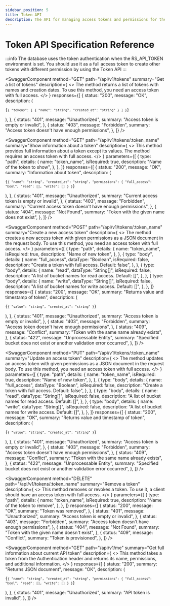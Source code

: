 ```yaml
---
sidebar_position: 5
title: Token API
description: The API for managing access tokens and permissions for the database.
---
```


<head>
  <link
    rel="canonical"
    href="https://www.reduct.store/docs/http-api/token-authentication"
  />
</head>


# Token API Specification Reference

:::info
The database uses the token authentication when the RS_API_TOKEN environment is set. You should use it as a full access token to create other tokens with different permission by using the Token API
:::

<SwaggerComponent
  method="GET"
  path="/api/v1/tokens"
  summary="Get a list of tokens"
  description={
    <>
      The method returns a list of tokens with names and creation dates. To use
      this method, you need an access token with full access.
    </>
  }
  responses={[
    {
      status: "200",
      message: "OK",
      description: (
        <pre>
          <code>{`{
  "tokens": [
    {
      "name": "string",
      "created_at": "string"
    }
  ]
}`}</code>
        </pre>
      ),
    },
    {
      status: "401",
      message: "Unauthorized",
      summary: "Access token is empty or invalid",
    },
    {
      status: "403",
      message: "Forbidden",
      summary: "Access token doesn't have enough permissions",
    },
  ]}
/>

<SwaggerComponent
  method="GET"
  path="/api/v1/tokens/:token_name"
  summary="Show information about a token"
  description={
    <>
      This method provides full information about a token except its values. The
      method requires an access token with full access.
    </>
  }
  parameters={[
    {
      type: "path",
      details: {
        name: "token_name",
        isRequired: true,
        description: "Name of the token to show",
      },
    },
  ]}
  responses={[
    {
      status: "200",
      message: "OK",
      summary: "Information about token",
      description: (
        <pre>
          <code>{`{
  "name": "string",
  "created_at": "string",
  "permissions": {
    "full_access": "bool",
    "read": [],
    "write": []
  }
}`}</code>
        </pre>
      ),
    },
    {
      status: "401",
      message: "Unauthorized",
      summary: "Current access token is empty or invalid",
    },
    {
      status: "403",
      message: "Forbidden",
      summary: "Current access token doesn't have enough permissions",
    },
    {
      status: "404",
      message: "Not Found",
      summary: "Token with the given name does not exist",
    },
  ]}
/>

<SwaggerComponent
  method="POST"
  path="/api/v1/tokens/:token_name"
  summary="Create a new access token"
  description={
    <>
      The method creates a new access token with given permissions as a JSON
      document in the request body. To use this method, you need an access token
      with full access.
    </>
  }
  parameters={[
    {
      type: "path",
      details: {
        name: "token_name",
        isRequired: true,
        description: "Name of new token",
      },
    },
    {
      type: "body",
      details: {
        name: "full_access",
        dataType: "Boolean",
        isRequired: false,
        description: "Create a token with full access. Default: false",
      },
    },
    {
      type: "body",
      details: {
        name: "read",
        dataType: "String[]",
        isRequired: false,
        description: "A list of bucket names for read access. Default: []",
      },
    },
    {
      type: "body",
      details: {
        name: "write",
        dataType: "String[]",
        isRequired: false,
        description: "A list of bucket names for write access. Default: []",
      },
    },
  ]}
  responses={[
    {
      status: "200",
      message: "OK",
      summary: "Returns value and timestamp of token",
      description: (
        <pre>
          <code>{`{
  "value": "string",
  "created_at": "string"
}`}</code>
        </pre>
      ),
    },
    {
      status: "401",
      message: "Unauthorized",
      summary: "Access token is empty or invalid",
    },
    {
      status: "403",
      message: "Forbidden",
      summary: "Access token doesn't have enough permissions",
    },
    {
      status: "409",
      message: "Conflict",
      summary: "Token with the same name already exists",
    },
    {
      status: "422",
      message: "Unprocessable Entity",
      summary:
        "Specified bucket does not exist or another validation error occurred",
    },
  ]}
/>

<SwaggerComponent
  method="PUT"
  path="/api/v1/tokens/:token_name"
  summary="Update an access token"
  description={
    <>
      The method updates an access token with given permissions as a JSON
      document in the request body. To use this method, you need an access token
      with full access.
    </>
  }
  parameters={[
    {
      type: "path",
      details: {
        name: "token_name",
        isRequired: true,
        description: "Name of new token",
      },
    },
    {
      type: "body",
      details: {
        name: "full_access",
        dataType: "Boolean",
        isRequired: false,
        description: "Create a token with full access. Default: false",
      },
    },
    {
      type: "body",
      details: {
        name: "read",
        dataType: "String[]",
        isRequired: false,
        description: "A list of bucket names for read access. Default: []",
      },
    },
    {
      type: "body",
      details: {
        name: "write",
        dataType: "String[]",
        isRequired: false,
        description: "A list of bucket names for write access. Default: []",
      },
    },
  ]}
  responses={[
    {
      status: "200",
      message: "OK",
      summary: "Returns value and timestamp of token",
      description: (
        <pre>
          <code>{`{
  "value": "string",
  "created_at": "string"
}`}</code>
        </pre>
      ),
    },
    {
      status: "401",
      message: "Unauthorized",
      summary: "Access token is empty or invalid",
    },
    {
      status: "403",
      message: "Forbidden",
      summary: "Access token doesn't have enough permissions",
    },
    {
      status: "409",
      message: "Conflict",
      summary: "Token with the same name already exists",
    },
    {
      status: "422",
      message: "Unprocessable Entity",
      summary:
        "Specified bucket does not exist or another validation error occurred",
    },
  ]}
/>

<SwaggerComponent
  method="DELETE"
  path="/api/v1/tokens/:token_name"
  summary="Remove a token"
  description={
    <>
      This method removes or revokes a token. To use it, a client should have an
      access token with full access.
    </>
  }
  parameters={[
    {
      type: "path",
      details: {
        name: "token_name",
        isRequired: true,
        description: "Name of the token to remove",
      },
    },
  ]}
  responses={[
    {
      status: "200",
      message: "OK",
      summary: "Token was removed",
    },
    {
      status: "401",
      message: "Unauthorized",
      summary: "Access token is empty or invalid",
    },
    {
      status: "403",
      message: "Forbidden",
      summary: "Access token doesn't have enough permissions",
    },
    {
      status: "404",
      message: "Not Found",
      summary: "Token with the given name doesn't exist",
    },
    {
      status: "409",
      message: "Conflict",
      summary: "Token is provisioned",
    },
  ]}
/>

<SwaggerComponent
  method="GET"
  path="/api/v1/me"
  summary="Get full information about current API token"
  description={
    <>
      This method takes a token from the Authentication header and returns its
      name, permissions, and additional information.
    </>
  }
  responses={[
    {
      status: "200",
      summary: "Returns JSON document",
      message: "OK",
      description: (
        <pre>
          <code>{`{
  "name": "string",
  "created_at": "string",
  "permissions": {
    "full_access": "bool",
    "read": [],
    "write": []
  }
}`}</code>
        </pre>
      ),
    },
    {
      status: "401",
      message: "Unauthorized",
      summary: "API token is invalid",
    },
  ]}
/>
